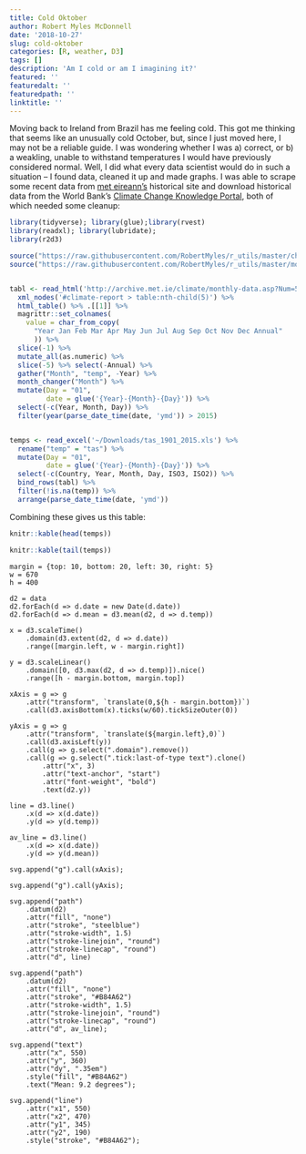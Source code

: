 ```yaml
---
title: Cold Oktober
author: Robert Myles McDonnell
date: '2018-10-27'
slug: cold-oktober
categories: [R, weather, D3]
tags: []
description: 'Am I cold or am I imagining it?'
featured: ''
featuredalt: ''
featuredpath: ''
linktitle: ''
---
```


Moving back to Ireland from Brazil has me feeling cold. This got me thinking that seems like an unusually cold October, but, since I just moved here, I may not be a reliable guide. I was wondering whether I was a) correct, or b) a weakling, unable to withstand temperatures I would have previously considered normal. Well, I did what every data scientist would do in such a situation -- I found data, cleaned it up and made graphs. I was able to scrape some recent data from [met eireann's](http://archive.met.ie/climate/monthly-data.asp?Num=518) historical site and download historical data from the World Bank's [Climate Change Knowledge Portal](http://sdwebx.worldbank.org/climateportal/index.cfm?page=country_historical_climate&ThisCCode=IRL), both of which needed some cleanup:  

```r
library(tidyverse); library(glue);library(rvest)
library(readxl); library(lubridate);
library(r2d3)

source("https://raw.githubusercontent.com/RobertMyles/r_utils/master/char_from_copy.R")
source("https://raw.githubusercontent.com/RobertMyles/r_utils/master/month_changer.R")


tabl <- read_html('http://archive.met.ie/climate/monthly-data.asp?Num=518') %>% 
  xml_nodes('#climate-report > table:nth-child(5)') %>% 
  html_table() %>% .[[1]] %>% 
  magrittr::set_colnames(
    value = char_from_copy(
      "Year Jan Feb Mar Apr May Jun Jul Aug Sep Oct Nov Dec Annual"
      )) %>% 
  slice(-1) %>% 
  mutate_all(as.numeric) %>% 
  slice(-5) %>% select(-Annual) %>% 
  gather("Month", "temp", -Year) %>% 
  month_changer("Month") %>% 
  mutate(Day = "01",
         date = glue('{Year}-{Month}-{Day}')) %>% 
  select(-c(Year, Month, Day)) %>% 
  filter(year(parse_date_time(date, 'ymd')) > 2015)


temps <- read_excel('~/Downloads/tas_1901_2015.xls') %>% 
  rename("temp" = "tas") %>% 
  mutate(Day = "01",
         date = glue('{Year}-{Month}-{Day}')) %>% 
  select(-c(Country, Year, Month, Day, ISO3, ISO2)) %>% 
  bind_rows(tabl) %>% 
  filter(!is.na(temp)) %>% 
  arrange(parse_date_time(date, 'ymd'))

```

Combining these gives us this table:  

```r
knitr::kable(head(temps))
```

```r
knitr::kable(tail(temps))
```

<script src="https://cdnjs.cloudflare.com/ajax/libs/d3-annotation/2.3.1/d3-annotation.js"></script>

```d3
margin = {top: 10, bottom: 20, left: 30, right: 5}
w = 670
h = 400

d2 = data
d2.forEach(d => d.date = new Date(d.date))
d2.forEach(d => d.mean = d3.mean(d2, d => d.temp))

x = d3.scaleTime()
    .domain(d3.extent(d2, d => d.date))
    .range([margin.left, w - margin.right])

y = d3.scaleLinear()
    .domain([0, d3.max(d2, d => d.temp)]).nice()
    .range([h - margin.bottom, margin.top])

xAxis = g => g
    .attr("transform", `translate(0,${h - margin.bottom})`)
    .call(d3.axisBottom(x).ticks(w/60).tickSizeOuter(0))

yAxis = g => g
    .attr("transform", `translate(${margin.left},0)`)
    .call(d3.axisLeft(y))
    .call(g => g.select(".domain").remove())
    .call(g => g.select(".tick:last-of-type text").clone()
        .attr("x", 3)
        .attr("text-anchor", "start")
        .attr("font-weight", "bold")
        .text(d2.y))

line = d3.line()
    .x(d => x(d.date))
    .y(d => y(d.temp))

av_line = d3.line()
    .x(d => x(d.date))
    .y(d => y(d.mean))

svg.append("g").call(xAxis);

svg.append("g").call(yAxis);
  
svg.append("path")
    .datum(d2)
    .attr("fill", "none")
    .attr("stroke", "steelblue")
    .attr("stroke-width", 1.5)
    .attr("stroke-linejoin", "round")
    .attr("stroke-linecap", "round")
    .attr("d", line)

svg.append("path")
    .datum(d2)
    .attr("fill", "none")
    .attr("stroke", "#B84A62")
    .attr("stroke-width", 1.5)
    .attr("stroke-linejoin", "round")
    .attr("stroke-linecap", "round")
    .attr("d", av_line);

svg.append("text")
    .attr("x", 550)
    .attr("y", 360)
    .attr("dy", ".35em")
    .style("fill", "#B84A62")
    .text("Mean: 9.2 degrees");

svg.append("line")
    .attr("x1", 550)
    .attr("x2", 470)
    .attr("y1", 345)
    .attr("y2", 190)
    .style("stroke", "#B84A62");
```

